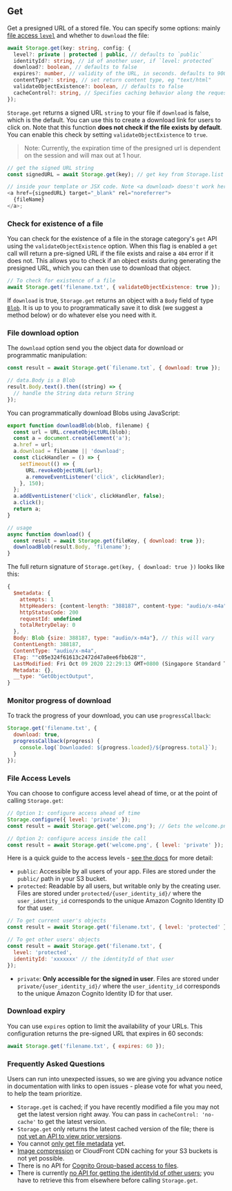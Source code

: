 ## Get

Get a presigned URL of a stored file. You can specify some options: mainly [file access `level`](https://docs.amplify.aws/lib/storage/configureaccess/q/platform/js) and whether to `download` the file:

```typescript
await Storage.get(key: string, config: {
  level?: private | protected | public, // defaults to `public`
  identityId?: string, // id of another user, if `level: protected`
  download?: boolean, // defaults to false
  expires?: number, // validity of the URL, in seconds. defaults to 900 (15 minutes) and maxes at 3600 (1 hour)
  contentType?: string, // set return content type, eg "text/html"
  validateObjectExistence?: boolean, // defaults to false
  cacheControl?: string, // Specifies caching behavior along the request/reply chain
});
```

`Storage.get` returns a signed URL `string` to your file if `download` is false, which is the default. You can use this to create a download link for users to click on. Note that this function **does not check if the file exists by default**. You can enable this check by setting `validateObjectExistence` to `true`.

> Note: Currently, the expiration time of the presigned url is dependent on the session and will max out at 1 hour.

```js
// get the signed URL string
const signedURL = await Storage.get(key); // get key from Storage.list

// inside your template or JSX code. Note <a download> doesn't work here because it is not same origin
<a href={signedURL} target="_blank" rel="noreferrer">
  {fileName}
</a>;
```

### Check for existence of a file

You can check for the existence of a file in the storage category's `get` API using the `validateObjectExistence` option. When this flag is enabled a `get` call will return a pre-signed URL if the file exists and raise a `404` error if it does not. This allows you to check if an object exists during generating the presigned URL, which you can then use to download that object.

```javascript
// To check for existence of a file
await Storage.get('filename.txt', { validateObjectExistence: true });
```

If `download` is true, `Storage.get` returns an object with a `Body` field of type [`Blob`](https://developer.mozilla.org/en-US/docs/Web/API/Blob). It is up to you to programmatically save it to disk (we suggest a method below) or do whatever else you need with it.

### File download option

The `download` option send you the object data for download or programmatic manipulation:

```javascript
const result = await Storage.get(`filename.txt`, { download: true });

// data.Body is a Blob
result.Body.text().then((string) => {
  // handle the String data return String
});
```

You can programmatically download Blobs using JavaScript:

```js
export function downloadBlob(blob, filename) {
  const url = URL.createObjectURL(blob);
  const a = document.createElement('a');
  a.href = url;
  a.download = filename || 'download';
  const clickHandler = () => {
    setTimeout(() => {
      URL.revokeObjectURL(url);
      a.removeEventListener('click', clickHandler);
    }, 150);
  };
  a.addEventListener('click', clickHandler, false);
  a.click();
  return a;
}

// usage
async function download() {
  const result = await Storage.get(fileKey, { download: true });
  downloadBlob(result.Body, 'filename');
}
```

The full return signature of `Storage.get(key, { download: true })` looks like this:

```js
{
  $metadata: {
    attempts: 1
    httpHeaders: {content-length: "388187", content-type: "audio/x-m4a", last-modified: "Fri, 09 Oct 2020 14:29:13 GMT", x-amz-id-2: "/rRqsX/c2h5V00tYMtDY994wEenyPm0SDw1lyWyncWepyg+T6YJJSjLHKIsz0dxMI3kN5KjA6GQ=", …}
    httpStatusCode: 200
    requestId: undefined
    totalRetryDelay: 0
  },
  Body: Blob {size: 388187, type: "audio/x-m4a"}, // this will vary
  ContentLength: 388187,
  ContentType: "audio/x-m4a",
  ETag: ""c05e324f61613c2472d47a8ee6fbb628"",
  LastModified: Fri Oct 09 2020 22:29:13 GMT+0800 (Singapore Standard Time) {},
  Metadata: {},
  __type: "GetObjectOutput",
}
```

### Monitor progress of download

To track the progress of your download, you can use `progressCallback`:

```javascript
Storage.get('filename.txt', {
  download: true,
  progressCallback(progress) {
    console.log(`Downloaded: ${progress.loaded}/${progress.total}`);
  }
});
```

### File Access Levels

You can choose to configure access level ahead of time, or at the point of calling `Storage.get`:

```javascript
// Option 1: configure access ahead of time
Storage.configure({ level: 'private' });
const result = await Storage.get('welcome.png'); // Gets the welcome.png belonging to current user

// Option 2: configure access inside the call
const result = await Storage.get('welcome.png', { level: 'private' }); // same effect
```

Here is a quick guide to the access levels - [see the docs](https://docs.amplify.aws/lib/storage/configureaccess/q/platform/js) for more detail:

- `public`: Accessible by all users of your app. Files are stored under the `public/` path in your S3 bucket.
- `protected`: Readable by all users, but writable only by the creating user. Files are stored under `protected/{user_identity_id}/` where the `user_identity_id` corresponds to the unique Amazon Cognito Identity ID for that user.

```javascript
// To get current user's objects
const result = await Storage.get('filename.txt', { level: 'protected' });

// To get other users' objects
const result = await Storage.get('filename.txt', {
  level: 'protected',
  identityId: 'xxxxxxx' // the identityId of that user
});
```

- `private`: **Only accessible for the signed in user**. Files are stored under `private/{user_identity_id}/` where the `user_identity_id` corresponds to the unique Amazon Cognito Identity ID for that user.

### Download expiry

You can use `expires` option to limit the availability of your URLs. This configuration returns the pre-signed URL that expires in 60 seconds:

```javascript
await Storage.get('filename.txt', { expires: 60 });
```

### Frequently Asked Questions

Users can run into unexpected issues, so we are giving you advance notice in documentation with links to open issues - please vote for what you need, to help the team prioritize.

- `Storage.get` is cached; if you have recently modified a file you may not get the latest version right away. You can pass in `cacheControl: 'no-cache'` to get the latest version.
- `Storage.get` only returns the latest cached version of the file; there is [not yet an API to view prior versions](https://github.com/aws-amplify/amplify-js/issues/2131).
- You cannot [only get file metadata](https://github.com/aws-amplify/amplify-js/issues/6157) yet.
- [Image compression](https://github.com/aws-amplify/amplify-js/issues/6081) or CloudFront CDN caching for your S3 buckets is not yet possible.
- There is no API for [Cognito Group-based access to files](https://github.com/aws-amplify/amplify-js/issues/3388).
- There is currently [no API for getting the identityId of other users](https://github.com/aws-amplify/amplify-js/issues/5177); you have to retrieve this from elsewhere before calling `Storage.get`.
